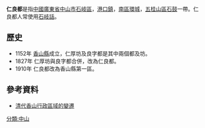'''仁良都'''是指[[中國|中國]][[廣東省|廣東省]][[中山市|中山市]][[石岐區|石岐區]]，[[港口鎮_(中山市)|港口鎮]]，[[南區_(中山市)|南區環城]]，[[五桂山區|五桂山區石鼓]]一帶。仁良都人常使用[[石岐話|石岐話]]。

==歷史==
* 1152年 [[香山縣|香山縣]]成立，仁厚坊及良字都是其中兩個都及坊。
* 1827年 仁厚坊與良字都合併，改為仁良都。
* 1910年 仁良都改為香山縣第一區。


==參考資料==
*[https://web.archive.org/web/20110513101956/http://www.zs.gov.cn/main/about/infoview/index.action?id=41789 清代香山行政區域的變遷]

[[分類:中山|分類:中山]]